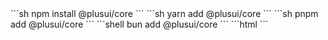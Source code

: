 
<Tabs syncKey="installation">
  <TabItem label="npm">
```sh
npm install @plusui/core
```
  </TabItem>

  <TabItem label="yarn">
```sh
yarn add @plusui/core
```
  </TabItem>

  <TabItem label="pnpm">
```sh 
pnpm add @plusui/core
```
  </TabItem>

  <TabItem label="bun">
```shell
bun add @plusui/core
```
  </TabItem>

  <TabItem label="cdn">
```html
<link rel="stylesheet" href="https://cdn.jsdelivr.net/npm/@plusui/core/dist/style.css" />
<script type="module" src="https://cdn.jsdelivr.net/npm/@plusui/core/+esm"></script>
```
  </TabItem>
</Tabs> 